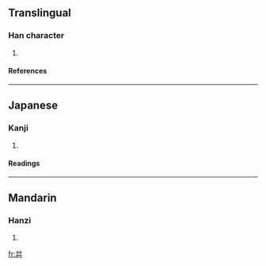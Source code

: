 ==Translingual==
===Han character===
{{Han char|rn=55|rad=廾|as=04|sn=7|four=8044<sub>2</sub>|canj=金尸竹廿 (CSHT), X金尸竹廿 (XCSHT)}}
# {{defn|Han|sort=廾04}}
====References====
{{Han ref|kx=0354.010|dkj=09597|dj=0669.020|hdz=10515.050|uh=5F05|ud=24325|bh=CAD2|bd=51922}}
----
==Japanese==
===Kanji===
{{ja-kanji|grade=|rs=廾04}}
# {{defn|Japanese}} 
====Readings====
{{ja-readings|on=[[ふん]] (fun), [[ぶん]] (bun)|kun=}}
----
==Mandarin==
===Hanzi===
{{cmn-hanzi|pin=[[fén]] (fen2), [[yān]] (yan1)|wg=fen<sup>2</sup>, yen<sup>1</sup>}}
# {{defn|Mandarin}}

[[fr:弅]]